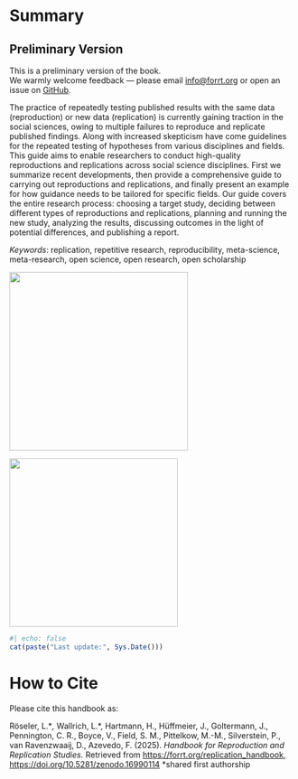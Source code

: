 # Summary {#abstract .unnumbered}

::: {.callout-warning collapse="false"}
## Preliminary Version

This is a preliminary version of the book.  
We warmly welcome feedback — please email [info@forrt.org](mailto:info@forrt.org) or open an issue on [GitHub](https://github.com/forrtproject/replication_handbook/issues).
:::


The practice of repeatedly testing published results with the same data (reproduction) or new data (replication) is currently gaining traction in the social sciences, owing to multiple failures to reproduce and replicate published findings. Along with increased skepticism have come guidelines for the repeated testing of hypotheses from various disciplines and fields. This guide aims to enable researchers to conduct high-quality reproductions and replications across social science disciplines. First we summarize recent developments, then provide a comprehensive guide to carrying out reproductions and replications, and finally present an example for how guidance needs to be tailored for specific fields. Our guide covers the entire research process: choosing a target study, deciding between different types of reproductions and replications, planning and running the new study, analyzing the results, discussing outcomes in the light of potential differences, and publishing a report.

*Keywords*: replication, repetitive research, reproducibility, meta-science, meta-research, open science, open research, open scholarship

![](images/clipboard-410410403.png){width="316"}

![](images/mücos_forrt.png){width="298"}

```r
#| echo: false
cat(paste("Last update:", Sys.Date()))
```

# How to Cite

Please cite this handbook as:

Röseler, L.\**,* Wallrich, L.\*, Hartmann, H., Hüffmeier, J., Goltermann, J., Pennington, C. R., Boyce, V., Field, S. M., Pittelkow, M.-M., Silverstein, P., van Ravenzwaaij, D., Azevedo, F. (2025). *Handbook for Reproduction and Replication Studies.* Retrieved from <https://forrt.org/replication_handbook>, <https://doi.org/10.5281/zenodo.16990114> \*shared first authorship
